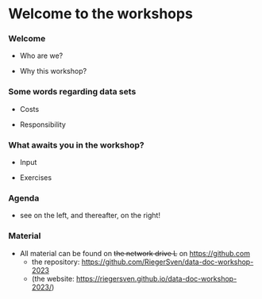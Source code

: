 # Welcome to the workshops 

### Welcome {.unnumbered}

- Who are we?

- Why this workshop?


### Some words regarding data sets {.unnumbered}
  
- Costs

- Responsibility

### What awaits you in the workshop? {.unnumbered}
  
- Input

- Exercises
  
### Agenda {.unnumbered}

- see on the left, and thereafter, on the right!

### Material {.unnumbered}

- All material can be found on ~~the network drive L~~ on <https://github.com>
    - the repository: <https://github.com/RiegerSven/data-doc-workshop-2023> 
    - (the website: <https://riegersven.github.io/data-doc-workshop-2023/>)